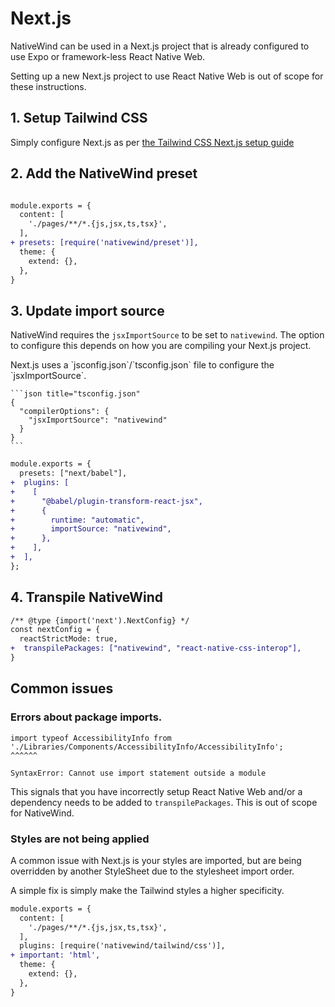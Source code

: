 
# Next.js

NativeWind can be used in a Next.js project that is already configured to use Expo or framework-less React Native Web.

Setting up a new Next.js project to use React Native Web is out of scope for these instructions.

## 1. Setup Tailwind CSS

Simply configure Next.js as per [the Tailwind CSS Next.js setup guide](https://tailwindcss.com/docs/guides/nextjs)

## 2. Add the NativeWind preset

```diff title="tailwind.config.js"

module.exports = {
  content: [
    './pages/**/*.{js,jsx,ts,tsx}',
  ],
+ presets: [require('nativewind/preset')],
  theme: {
    extend: {},
  },
}
```

## 3. Update import source

NativeWind requires the `jsxImportSource` to be set to `nativewind`. The option to configure this depends on how you are compiling your Next.js project.

<Tabs groupId="compiler">
  <TabItem value="swc" label="SWC">
    Next.js uses a `jsconfig.json`/`tsconfig.json` file to configure the `jsxImportSource`.

    ```json title="tsconfig.json"
    {
      "compilerOptions": {
        "jsxImportSource": "nativewind"
      }
    }
    ```
  </TabItem>
  <TabItem value="babel" label="Babel">

```diff title="babel.config.js"
module.exports = {
  presets: ["next/babel"],
+  plugins: [
+    [
+      "@babel/plugin-transform-react-jsx",
+      {
+        runtime: "automatic",
+        importSource: "nativewind",
+      },
+    ],
+  ],
};

```
  </TabItem>
</Tabs>

## 4. Transpile NativeWind

```diff title="next.config.js"
/** @type {import('next').NextConfig} */
const nextConfig = {
  reactStrictMode: true,
+  transpilePackages: ["nativewind", "react-native-css-interop"],
}
```

## Common issues

### Errors about package imports.

```
import typeof AccessibilityInfo from './Libraries/Components/AccessibilityInfo/AccessibilityInfo';
^^^^^^

SyntaxError: Cannot use import statement outside a module
```

This signals that you have incorrectly setup React Native Web and/or a dependency needs to be added to `transpilePackages`. This is out of scope for NativeWind.

### Styles are not being applied

A common issue with Next.js is your styles are imported, but are being overridden by another StyleSheet due to the stylesheet import order.

A simple fix is simply make the Tailwind styles a higher specificity.

```diff title=tailwind.config.json
module.exports = {
  content: [
    './pages/**/*.{js,jsx,ts,tsx}',
  ],
  plugins: [require('nativewind/tailwind/css')],
+ important: 'html',
  theme: {
    extend: {},
  },
}
```
